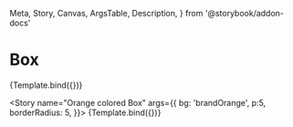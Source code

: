   Meta,
  Story,
  Canvas,
  ArgsTable,
  Description,
} from '@storybook/addon-docs'


<Meta title="Components/Box" argTypes={{}} />

# Box

<Description of={Box} />


<Canvas>
  <Story name="Pink colored Box" args={{
    bg: 'brandPink',
    p:5,
    borderRadius: 5,
  }}>
    {Template.bind({})}
  </Story>

  <Story name="Orange colored Box" args={{
    bg: 'brandOrange',
    p:5,
    borderRadius: 5,
  }}>
    {Template.bind({})}
  </Story>
</Canvas>

<ArgsTable of={Box} />
